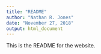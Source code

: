 ---
title: "README"
author: "Nathan R. Jones"
date: "November 27, 2018"
output: html_document
---

This is the README for the website.
